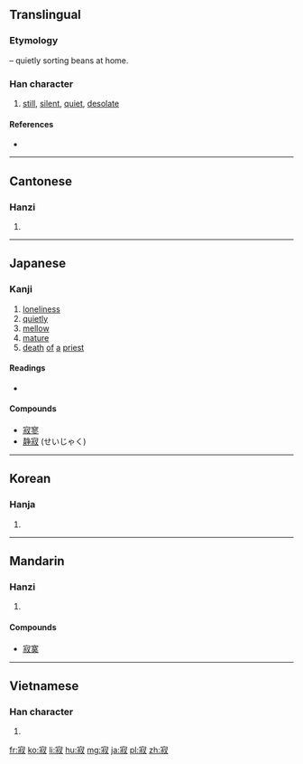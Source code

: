 ==Translingual==

===Etymology===
{{Han compound|宀|t1=house|叔|t2=sorting beans|ls=ic}} – quietly sorting beans at home.

===Han character===
{{Han char|rn=40|rad=宀|as=08|sn=11|four=3094<sub>7</sub>|canj=十卜火水 (JYFE)|ids=⿱[[宀]][[叔]]}}

# [[still]], [[silent]], [[quiet]], [[desolate]]

====References====
* {{Han ref|kx=0288.010|dkj=07200|dj=0569.060|hdz=20938.040|uh=5BC2|ud=23490|bh=B149|bd=45385}}

----

==Cantonese==

===Hanzi===
{{yue-hanzi|jyut=[[zik6]]|y=jik6}}

# {{defn|lang=yue|sort=宀08}}

----

==Japanese==

===Kanji===
{{ja-kanji|grade=c|rs=宀08}}

# [[loneliness]]
# [[quietly]]
# [[mellow]]
# [[mature]]
# [[death]] [[of]] [[a]] [[priest]]

====Readings====
* {{ja-readings|goon=[[じゃく]] (jaku)|kanon=[[せき]] (seki)|kun=[[さびしい]] (sabishii), [[さび]] (sabi)}}

====Compounds====
* [[寂寥]]
* [[静寂]] (せいじゃく)

----

==Korean==

===Hanja===
{{ko-hanja|hangeul=[[적]]|rv=jeok|mr=chŏk}}

# {{defn|lang=ko|sort=宀08}}

----

==Mandarin==

===Hanzi===
{{cmn-hanzi|pin=[[jì]] ([[ji4]])|wg=chi<sup>4</sup>}}

# {{defn|lang=cmn|sort=宀08}}

====Compounds====
* [[寂寞]]

----

==Vietnamese==

===Han character===
{{vi-hantu|[[tịch]]|rs=宀08}}

# {{defn|lang=vi|sort=宀08}}

[[fr:寂]]
[[ko:寂]]
[[li:寂]]
[[hu:寂]]
[[mg:寂]]
[[ja:寂]]
[[pl:寂]]
[[zh:寂]]